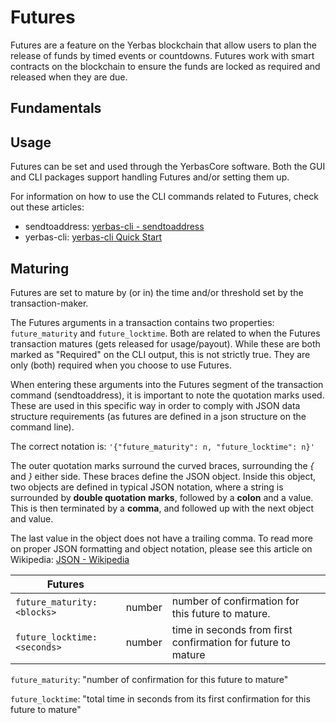 # Futures

Futures are a feature on the Yerbas blockchain that allow users to plan the release of funds by timed events or countdowns. Futures work with smart contracts on the blockchain to ensure the funds are locked as required and released when they are due.

## Fundamentals

## Usage

Futures can be set and used through the YerbasCore software. Both the GUI and CLI packages support handling Futures and/or setting them up.

For information on how to use the CLI commands related to Futures, check out these articles:

- sendtoaddress: [yerbas-cli - sendtoaddress](docs/wallet/cli-wallet/commands/wallet/sendtoaddress) 
- yerbas-cli: [yerbas-cli Quick Start](docs/wallet/cli-wallet/getting-started)

## Maturing

Futures are set to mature by (or in) the time and/or threshold set by the transaction-maker.

The Futures arguments in a transaction contains two properties: `future_maturity` and `future_locktime`. Both are related to when the Futures transaction matures (gets released for usage/payout). While these are both marked as "Required" on the CLI output, this is not strictly true. They are only (both) required when you choose to use Futures.

When entering these arguments into the Futures segment of the transaction command (sendtoaddress), it is important to note the quotation marks used. These are used in this specific way in order to comply with JSON data structure requirements (as futures are defined in a json structure on the command line). 

The correct notation is: `'{"future_maturity": n, "future_locktime": n}'`

The outer quotation marks surround the curved braces, surrounding the *{* and *}* either side. These braces define the JSON object. Inside this object, two objects are defined in typical JSON notation, where a string is surrounded by **double quotation marks**, followed by a **colon** and a value. This is then terminated by a **comma**, and followed up with the next object and value. 

The last value in the object does not have a trailing comma. To read more on proper JSON formatting and object notation, please see this article on Wikipedia: [JSON - Wikipedia](https://en.wikipedia.org/wiki/JSON)

| **Futures**                  |        |                                                              |     |
| ---------------------------- | ------ | ------------------------------------------------------------ | --- |
| `future_maturity: <blocks>`  | number | number of confirmation for this future to mature.            |     |
| `future_locktime: <seconds>` | number | time in seconds from first confirmation for future to mature |     |

`future_maturity`: "number of confirmation for this future to mature"

`future_locktime`: "total time in seconds from its first confirmation for this future to mature"
